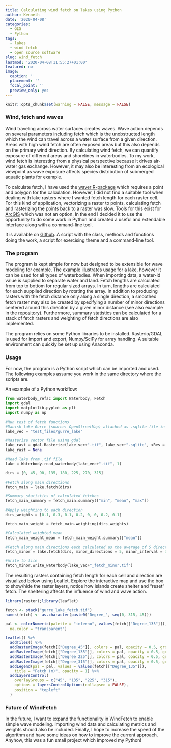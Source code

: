 ```yaml
---
title: Calculating wind fetch on lakes using Python
author: Kenneth
date: '2020-04-08'
categories:
  - GIS
  - Python
tags:
  - lakes
  - wind fetch
  - open source software
slug: wind_fetch
lastmod: '2020-04-08T11:55:27+01:00'
featured: no
image: 
  caption: ''
  placement: ''
  focal_point: ''
  preview_only: yes
---
```


```r
knitr::opts_chunk$set(warning = FALSE, message = FALSE)
```

### Wind, fetch and waves

Wind traveling across water surfaces creates waves. Wave action depends on several parameters including fetch which is the unobstructed length which the wind can travel across a water surface from a given direction. Areas with high wind fetch are often exposed areas but this also depends on the primary wind direction. By calculating wind fetch, we can quantify exposure of different areas and shorelines in waterbodies. To my work, wind fetch is interesting from a physical perspective because it drives air-water gas exchange. However, it may also be interesting from an ecological viewpoint as wave exposure affects species distribution of submerged aquatic plants for example.

To calculate fetch, I have used the [waver R-package](https://github.com/pmarchand1/waver) which requires a point and polygon for the calculation. However, I did not find a suitable tool when dealing with lake rasters where I wanted fetch length for each raster cell. For this kind of application, vectorizing a raster to points, calculating fetch and rasterizing the points back to a raster was slow. Tools for this exist for [ArcGIS](https://umesc.usgs.gov/management/dss/wind_fetch_wave_models_2012update.html) which was not an option. In the end I decided it to use the opportunity to do some work in Python and created a useful and extendable interface along with a command-line tool.

It is available on [Github](https://github.com/KennethTM/WindFetch). A script with the class, methods and functions doing the work, a script for exercising theme and a command-line tool.

### The program

The program is kept simple for now but designed to be extensible for wave modeling for example. The example illustrates usage for a lake, however it can be used for all types of waterbodies. When importing data, a water-id value is supplied to separate water and land. Fetch lengths are calculated from top to bottom for regular sized arrays. In turn, lengths are calculated for each supplied direction by rotating the array. In addition to producing rasters with the fetch distance only along a single direction, a smoothed fetch raster may also be created by specifying a number of minor directions centered around this direciton by a given minor distance (see also example in the [repository](https://github.com/KennethTM/WindFetch)). Furthermore, summary statistics can be calculated for a stack of fetch rasters and weighting of fetch directions are also implemented.

The program relies on some Python libraries to be installed. Rasterio/GDAL is used for import and export, Numpy/SciPy for array handling. A suitable environment can quickly be set up using Anaconda. 

### Usage

For now, the program is a Python script which can be imported and used. The following examples assume you work in the same directory where the scripts are. 

An example of a Python workflow:

```python
from waterbody_refac import Waterbody, Fetch
import gdal
import matplotlib.pyplot as plt
import numpy as np

#Run test of fetch functions
#Danish lake Gurre (source: OpenStreetMap) attached as .sqlite file in projected crs 
lake_vec = "test_files/gurre_lake"

#Rasterize vector file using gdal
lake_rast = gdal.Rasterize(lake_vec+".tif", lake_vec+".sqlite", xRes = 5, yRes = 5, burnValues = [1], noData = 0, outputType = gdal.GDT_Byte, creationOptions = ["COMPRESS=LZW"], )
lake_rast = None

#Read lake from .tif file
lake = Waterbody.read_waterbody(lake_vec+".tif", 1)

dirs = [0, 45, 90, 135, 180, 225, 270, 315]

#Fetch along main directions
fetch_main = lake.fetch(dirs)

#Summary statistics of calculated fetches
fetch_main_summary = fetch_main.summary(["min", "mean", "max"])

#Apply weighting to each direction
dirs_weights = [0.1, 0.3, 0.1, 0.2, 0, 0, 0.2, 0.1]

fetch_main_weight = fetch_main.weighting(dirs_weights)

#Calculated weighted mean
fetch_main_weight_mean = fetch_main_weight.summary(["mean"])

#Fetch along main directions each calculated as the average of 5 directions with a distance of 3 degrees
fetch_minor = lake.fetch(dirs, minor_directions = 5, minor_interval = 3)

#Write to file
fetch_minor.write_waterbody(lake_vec+"_fetch_minor.tif")
```

The resulting rasters containing fetch length for each cell and direction are visualized below using Leaflet. Explore the interactive map and use the box to show/hide the raster layers, notice how islands create shelter and "reset" fetch. The sheltering affects the influence of wind and wave action.

```r
library(raster);library(leaflet)

fetch <- stack("gurre_lake_fetch.tif")
names(fetch) <- as.character(paste0("Degree_", seq(0, 315, 45)))

pal <- colorNumeric(palette = "inferno", values(fetch[["Degree_135"]]),
  na.color = "transparent")

leaflet() %>% 
  addTiles() %>%
  addRasterImage(fetch[["Degree_45"]], colors = pal, opacity = 0.5, group = "45") %>%
  addRasterImage(fetch[["Degree_135"]], colors = pal, opacity = 0.5, group = "135") %>%
  addRasterImage(fetch[["Degree_225"]], colors = pal, opacity = 0.5, group = "225") %>%
  addRasterImage(fetch[["Degree_315"]], colors = pal, opacity = 0.5, group = "315") %>%
  addLegend(pal = pal, values = values(fetch[["Degree_135"]]),
    title = "Fetch (m)", opacity = 1) %>% 
  addLayersControl(
    overlayGroups = c("45", "135", "225", "315"),
    options = layersControlOptions(collapsed = FALSE),
    position = "topleft"
  )
```


### Future of WindFetch

In the future, I want to expand the functionality in WindFetch to enable simple wave modeling. Importing wind data and calculating metrics and weights should also be included. Finally, I hope to increase the speed of the algorithm and have some ideas on how to improve the current approach. Anyhow, this was a fun small project which improved my Python!